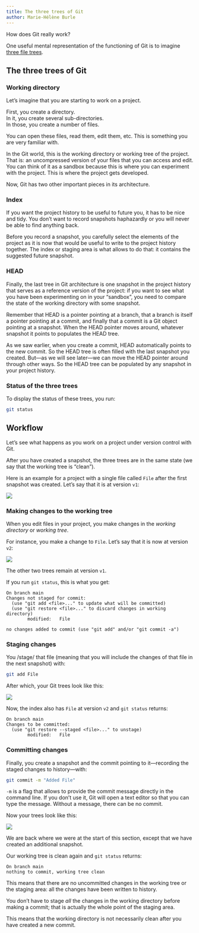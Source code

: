 ```yaml
---
title: The three trees of Git
author: Marie-Hélène Burle
---
```


:::{.def}

How does Git really work?

One useful mental representation of the functioning of Git is to imagine [three file trees](https://git-scm.com/book/en/v2/Git-Tools-Reset-Demystified).

:::

## The three trees of Git

### Working directory

Let's imagine that you are starting to work on a project.

First, you create a directory. \
In it, you create several sub-directories. \
In those, you create a number of files.

You can open these files, read them, edit them, etc. This is something you are very familiar with.

In the Git world, this is the [working directory]{.emph} or [working tree]{.emph} of the project. \
That is: an uncompressed version of your files that you can access and edit.\
You can think of it as a sandbox because this is where you can experiment with the project. This is where the project gets developed.

Now, Git has two other important pieces in its architecture.

### Index

If you want the project history to be useful to future you, it has to be nice and tidy. You don't want to record snapshots haphazardly or you will never be able to find anything back.

Before you record a snapshot, you carefully select the elements of the project as it is now that would be useful to write to the project history together. The [index]{.emph} or [staging area]{.emph} is what allows to do that: it contains the suggested future snapshot.

### HEAD

Finally, the last tree in Git architecture is one snapshot in the project history that serves as a reference version of the project: if you want to see what you have been experimenting on in your "sandbox", you need to compare the state of the working directory with some snapshot.

Remember that HEAD is a pointer pointing at a branch, that a branch is itself a pointer pointing at a commit, and finally that a commit is a Git object pointing at a snapshot. When the HEAD pointer moves around, whatever snapshot it points to populates the [HEAD]{.emph} tree.

As we saw earlier, when you create a commit, HEAD automatically points to the new commit. So the HEAD tree is often filled with the last snapshot you created. But—as we will see later—we can move the HEAD pointer around through other ways. So the HEAD tree can be populated by any snapshot in your project history.

### Status of the three trees

To display the status of these trees, you run:

```.bash
git status
```

## Workflow

Let's see what happens as you work on a project under version control with Git.

After you have created a snapshot, the three trees are in the same state (we say that the working tree is "clean").

:::{.note}

Here is an example for a project with a single file called `File` after the first snapshot was created. Let's say that it is at version `v1`:

:::

![](img/diagrams/12.png)

### Making changes to the working tree

When you edit files in your project, you make changes in the *working directory* or *working tree*.

:::{.note}

For instance, you make a change to `File`. Let's say that it is now at version `v2`:

:::

![](img/diagrams/15.png)

The other two trees remain at version `v1`.

If you run `git status`, this is what you get:

```
On branch main
Changes not staged for commit:
  (use "git add <file>..." to update what will be committed)
  (use "git restore <file>..." to discard changes in working directory)
        modified:   File

no changes added to commit (use "git add" and/or "git commit -a")
```

### Staging changes

You /stage/ that file (meaning that you will include the changes of that file in the next snapshot) with:

```.bash
git add File
```

After which, your Git trees look like this:

![](img/diagrams/16.png)

Now, the index also has `File` at version `v2` and `git status` returns:

```
On branch main
Changes to be committed:
  (use "git restore --staged <file>..." to unstage)
        modified:   File
```

### Committing changes

Finally, you create a snapshot and the commit pointing to it—recording the staged changes to history—with:

```.bash
git commit -m "Added File"
```

`-m` is a flag that allows to provide the commit message directly in the command line. If you don't use it, Git will open a text editor so that you can type the message. Without a message, there can be no commit.

Now your trees look like this:

![](img/diagrams/17.png)

We are back where we were at the start of this section, except that we have created an additional snapshot.

Our working tree is clean again and `git status` returns:

```
On branch main
nothing to commit, working tree clean
```

This means that there are no uncommitted changes in the working tree or the staging area: all the changes have been written to history.

:::{.note}

You don't have to stage *all* the changes in the working directory before making a commit; that is actually the whole point of the staging area.

This means that the working directory is not necessarily clean after you have created a new commit.

:::
